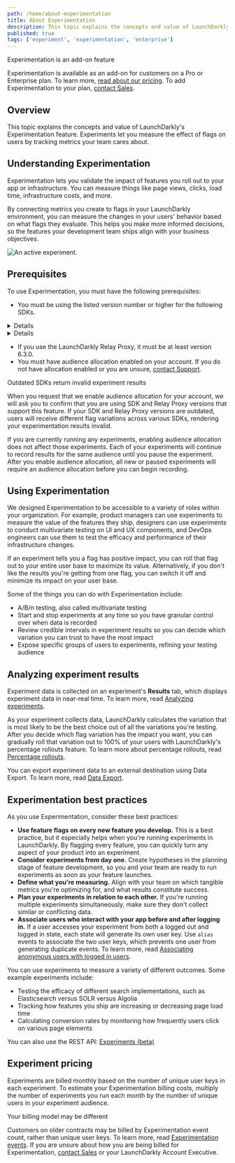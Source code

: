 ```yaml
---
path: /home/about-experimentation
title: About Experimentation
description: This topic explains the concepts and value of LaunchDarkly's Experimentation feature.
published: true
tags: ['experiment', 'experimentation', 'enterprise']
---
```


<Callout intent="primary">
<CalloutTitle>Experimentation is an add-on feature</CalloutTitle>
<CalloutDescription>

Experimentation is available as an add-on for customers on a Pro or Enterprise plan. To learn more, [read about our pricing](https://launchdarkly.com/pricing/). To add Experimentation to your plan, [contact Sales](https://launchdarkly.com/contact-sales/).

</CalloutDescription>
</Callout>

## Overview

This topic explains the concepts and value of LaunchDarkly's Experimentation feature. Experiments let you measure the effect of flags on users by tracking metrics your team cares about.

## Understanding Experimentation

Experimentation lets you validate the impact of features you roll out to your app or infrastructure. You can measure things like page views, clicks, load time, infrastructure costs, and more.

By connecting metrics you create to flags in your LaunchDarkly environment, you can measure the changes in your users' behavior based on what flags they evaluate. This helps you make more informed decisions, so the features your development team ships align with your business objectives.

![An active experiment.](experiment-card.png)

## Prerequisites

To use Experimentation, you must have the following prerequisites:

- You must be using the listed version number or higher for the following SDKs.

<Details summary="Click to expand a table listing required client-side SDK versions">

Client-side SDKs:

<Table>
  <TableHeader>
    <TableHeadCell>SDK</TableHeadCell>
    <TableHeadCell>Version</TableHeadCell>
  </TableHeader>
  <TableBody>
    <TableRow>
      <TableCell>.NET (client-side/Xamarin)</TableCell>
      <TableCell>2.0.0</TableCell>
    </TableRow>
    <TableRow>
      <TableCell>Android</TableCell>
      <TableCell>3.1.0</TableCell>
    </TableRow>
    <TableRow>
      <TableCell>C/C++</TableCell>
      <TableCell>Not supported</TableCell>
    </TableRow>
    <TableRow>
      <TableCell>Electron</TableCell>
      <TableCell>All versions</TableCell>
    </TableRow>
    <TableRow>
      <TableCell>Flutter</TableCell>
      <TableCell>0.2.0</TableCell>
    </TableRow>
    <TableRow>
      <TableCell>iOS</TableCell>
      <TableCell>All versions</TableCell>
    </TableRow>
    <TableRow>
      <TableCell>JavaScript</TableCell>
      <TableCell>All versions</TableCell>
    </TableRow>
    <TableRow>
      <TableCell>Node.js</TableCell>
      <TableCell>All versions</TableCell>
    </TableRow>
    <TableRow>
      <TableCell>React Native</TableCell>
      <TableCell>5.0.0</TableCell>
    </TableRow>
    <TableRow>
      <TableCell>React Web</TableCell>
      <TableCell>All versions</TableCell>
    </TableRow>
    <TableRow>
      <TableCell>Roku</TableCell>
      <TableCell>All versions</TableCell>
    </TableRow>
</TableBody>
</Table>

</Details>

<Details summary="Click to expand a table listing required server-side SDK versions">

Server-side SDKs:

<Table>
  <TableHeader>
    <TableHeadCell>SDK</TableHeadCell>
    <TableHeadCell>Version</TableHeadCell>
  </TableHeader>
  <TableBody>
  <TableRow>
    <TableCell>.NET</TableCell>
    <TableCell>6.1.0</TableCell>
  </TableRow>
  <TableRow>
    <TableCell>Apex</TableCell>
    <TableCell>1.1.0</TableCell>
  </TableRow>
  <TableRow>
    <TableCell>C/C++</TableCell>
    <TableCell>2.4.0</TableCell>
  </TableRow>
  <TableRow>
    <TableCell>Erlang</TableCell>
    <TableCell>1.2.0</TableCell>
  </TableRow>
  <TableRow>
    <TableCell>Go</TableCell>
    <TableCell>5.4.0</TableCell>
  </TableRow>
  <TableRow>
    <TableCell>Haskell</TableCell>
    <TableCell>2.2.0</TableCell>
  </TableRow>
  <TableRow>
    <TableCell>Java</TableCell>
    <TableCell>5.5.0</TableCell>
  </TableRow>
  <TableRow>
    <TableCell>Lua</TableCell>
    <TableCell>2.4.0</TableCell>
  </TableRow>
  <TableRow>
    <TableCell>Node.js</TableCell>
    <TableCell>6.1.0</TableCell>
  </TableRow>
  <TableRow>
    <TableCell>PHP</TableCell>
    <TableCell>4.1.0</TableCell>
  </TableRow>
  <TableRow>
    <TableCell>Python</TableCell>
    <TableCell>7.2.0</TableCell>
  </TableRow>
  <TableRow>
    <TableCell>Ruby</TableCell>
    <TableCell>6.2.0</TableCell>
  </TableRow>
  <TableRow>
    <TableCell>Rust</TableCell>
    <TableCell>1.0.0-beta.1</TableCell>
  </TableRow>
</TableBody>
</Table>

</Details>

- If you use the LaunchDarkly Relay Proxy, it must be at least version 6.3.0.
- You must have audience allocation enabled on your account. If you do not have allocation enabled or you are unsure, [contact Support](https://support.launchdarkly.com/hc/en-us/requests/new).

<Callout intent="alert">
<CalloutTitle>Outdated SDKs return invalid experiment results</CalloutTitle>
<CalloutDescription>

When you request that we enable audience allocation for your account, we will ask you to confirm that you are using SDK and Relay Proxy versions that support this feature. If your SDK and Relay Proxy versions are outdated, users will receive different flag variations across various SDKs, rendering your experimentation results invalid.

</CalloutDescription>
</Callout>

If you are currently running any experiments, enabling audience allocation does not affect those experiments. Each of your experiments will continue to record results for the same audience until you pause the experiment. After you enable audience allocation, all new or paused experiments will require an audience allocation before you can begin recording.

## Using Experimentation

We designed Experimentation to be accessible to a variety of roles within your organization. For example, product managers can use experiments to measure the value of the features they ship, designers can use experiments to conduct multivariate testing on UI and UX components, and DevOps engineers can use them to test the efficacy and performance of their infrastructure changes.

If an experiment tells you a flag has positive impact, you can roll that flag out to your entire user base to maximize its value. Alternatively, if you don't like the results you're getting from one flag, you can switch it off and minimize its impact on your user base.

Some of the things you can do with Experimentation include:

- A/B/n testing, also called multivariate testing
- Start and stop experiments at any time so you have granular control over when data is recorded
- Review credible intervals in experiment results so you can decide which variation you can trust to have the most impact
- Expose specific groups of users to experiments, refining your testing audience

## Analyzing experiment results

Experiment data is collected on an experiment's **Results** tab, which displays experiment data in near-real time. To learn more, read [Analyzing experiments](/home/analyzing-experiments).

As your experiment collects data, LaunchDarkly calculates the variation that is most likely to be the best choice out of all the variations you're testing. After you decide which flag variation has the impact you want, you can gradually roll that variation out to 100% of your users with LaunchDarkly's percentage rollouts feature. To learn more about percentage rollouts, read [Percentage rollouts](/home/flags/rollouts).

You can export experiment data to an external destination using Data Export. To learn more, read [Data Export](/home/data-export).

## Experimentation best practices

As you use Experimentation, consider these best practices:

- **Use feature flags on every new feature you develop.** This is a best practice, but it especially helps when you're running experiments in LaunchDarkly. By flagging every feature, you can quickly turn any aspect of your product into an experiment.
- **Consider experiments from day one.** Create hypotheses in the planning stage of feature development, so you and your team are ready to run experiments as soon as your feature launches.
- **Define what you're measuring.** Align with your team on which tangible metrics you're optimizing for, and what results constitute success.
- **Plan your experiments in relation to each other.** If you're running multiple experiments simultaneously, make sure they don't collect similar or conflicting data.
- **Associate users who interact with your app before and after logging in.** If a user accesses your experiment from both a logged out and logged in state, each state will generate its own user key. Use `alias` events to associate the two user keys, which prevents one user from generating duplicate events. To learn more, read [Associating anonymous users with logged in users](/home/users/anonymous-users#associating-anonymous-users-with-logged-in-users).

You can use experiments to measure a variety of different outcomes. Some example experiments include:

- Testing the efficacy of different search implementations, such as Elasticsearch versus SOLR versus Algolia
- Tracking how features you ship are increasing or decreasing page load time
- Calculating conversion rates by monitoring how frequently users click on various page elements

<LearnMore>

You can also use the REST API: [Experiments (beta)](https://apidocs.launchdarkly.com/tag/Experiments-(beta))

</LearnMore>

## Experiment pricing

Experiments are billed monthly based on the number of unique user keys in each experiment. To estimate your Experimentation billing costs, multiply the number of experiments you run each month by the number of unique users in your experiment audience.

<Callout intent="info">
<CalloutTitle>Your billing model may be different</CalloutTitle>
<CalloutDescription>

Customers on older contracts may be billed by Experimentation event count, rather than unique user keys. To learn more, read [Experimentation events](/home/about-experimentation/events). If you are unsure about how you are being billed for Experimentation, [contact Sales](https://launchdarkly.com/contact-sales/) or your LaunchDarkly Account Executive.

</CalloutDescription>
</Callout>